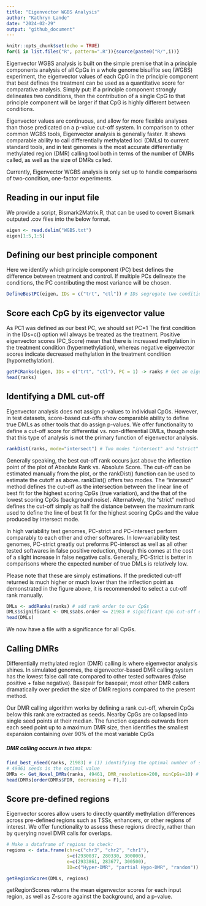 ```yaml
---
title: "Eigenvector WGBS Analysis"
author: "Kathryn Lande"
date: "2024-02-29"
output: "github_document"
---
```


```r
knitr::opts_chunk$set(echo = TRUE)
for(i in list.files("R", pattern=".R")){source(paste0("R/",i))}
```

Eigenvector WGBS analysis is built on the simple premise that in a principle components analysis of all CpGs in a whole genome bisulfite seq (WGBS) experiment, the eigenvector values of each CpG in the principle component that best defines the treatment can be used as a quantitative score for comparative analysis. Simply put: if a principle component strongly delineates two conditions, then the contribution of a single CpG to that principle component will be larger if that CpG is highly different between conditions.

Eigenvector values are continuous, and allow for more flexible analyses than those predicated on a p-value cut-off system. In comparison to other common WGBS tools, Eigenvector analysis is generally faster. It shows comparable ability to call differentially methylated loci (DMLs) to current standard tools, and in test genomes is the most accurate differentially methylated region (DMR) calling tool both in terms of the number of DMRs called, as well as the size of DMRs called.

Currently, Eigenvector WGBS analysis is only set up to handle comparisons of two-condition, one-factor experiments. 


## Reading in our input file
We provide a script, Bismark2Matrix.R, that can be used to covert Bismark outputed .cov files into the below format.
```r
eigen <- read.delim("WGBS.txt")
eigen[1:5,1:5]
```
##### 
## Defining our best principle component
Here we identify which principle component (PC) best defines the difference between treatment and control. If multiple PCs delineate the conditions, the PC contributing the most variance will be chosen.
```r
DefineBestPC(eigen, IDs = c("trt", "ctl")) # IDs segregate two conditions based on a common identifier in the column names of the eigen dataframe, rather than by column number. You may have to rename the columns of your input object if no common name exists.
```

## Score each CpG by its eigenvector value
As PC1 was defined as our best PC, we should set PC=1
The first condition in the IDs=c() option will always be treated as the treatment. Positive eigenvector scores (PC_Score) mean that there is increased methylation in the treatment condition (hypermethylation), whereas negative eigenvector scores indicate decreased methylation in the treatment condition (hypomethylation).
```r
getPCRanks(eigen, IDs = c("trt", "ctl"), PC = 1) -> ranks # Get an eigenvector score for each CpG based on principle component 1
head(ranks)
```

## Identifying a DML cut-off
Eigenvector analysis does not assign p-values to individual CpGs. However, in test datasets, score-based cut-offs show comparable ability to define true DMLs as other tools that do assign p-values. We offer functionality to define a cut-off score for differential vs. non-differential DMLs, though note that this type of analysis is not the primary function of eigenvector analysis.

```r
rankDist(ranks, mode="intersect") # Two modes "intersect" and "strict"
```


Generally speaking, the best cut-off rank occurs just above the inflection point of the plot of Absolute Rank vs. Absolute Score. The cut-off can be estimated manually from the plot, or the rankDist() function can be used to estimate the cutoff as above. rankDist() offers two modes. The "intersect" method defines the cut-off as the intersection between the linear line of best fit for the highest scoring CpGs (true variation), and the that of the lowest scoring CpGs (background noise). Alternatively, the "strict" method defines the cut-off simply as half the distance between the maximum rank used to define the line of best fit for the highest scoring CpGs and the value produced by intersect mode. 

In high variability test genomes, PC-strict and PC-intersect perform comparably to each other and other softwares. In low-variability test genomes, PC-strict greatly out preforms PC-intersct as well as all other tested softwares in false positive reduction, though this comes at the cost of a slight increase in false negative calls. Generally, PC-Strict is better in comparisons where the expected number of true DMLs is relatively low.

Please note that these are simply estimations. If the predicted cut-off returned is much higher or much lower than the inflection point as demonstrated in the figure above, it is recommended to select a cut-off rank manually.

```r
DMLs <- addRanks(ranks) # add rank order to our CpGs
DMLs$significant <- DMLs$abs.order <= 21983 # significant CpG cut-off defined by rankDist() is: 21983
head(DMLs)
```

We now have a file with a significance for all CpGs.


## Calling DMRs
Differentially methylated region (DMR) calling is where eigenvector analysis shines. In simulated genomes, the eigenvector-based DMR calling system has the lowest false call rate compared to other tested softwares (false positive + false negative). Basepair for basepair, most other DMR callers dramatically over predict the size of DMR regions compared to the present method. 

Our DMR calling algorithm works by defining a rank cut-off, wherein CpGs below this rank are extracted as seeds. Nearby CpGs are collapsed into single seed points at their median. The function expands outwards from each seed point up to a maximum DMR size, then identifies the smallest expansion containing over 90% of the most variable CpGs

##### DMR calling occurs in two steps: 
```r
find_best_nSeed(ranks, 21983) # (1) identifying the optimal number of seeds to use 
# 49461 seeds is the optimal value
DMRs <- Get_Novel_DMRs(ranks, 49461, DMR_resolution=200, minCpGs=10) # (2) call DMRs based on the optimal seed number
head(DMRs[order(DMRs$FDR, decreasing = F),])
```

## Score pre-defined regions
Eigenvector scores allow users to directly quantify methylation differences across pre-defined regions such as TSSs, enhancers, or other regions of interest. We offer functionality to assess these regions directly, rather than by querying novel DMR calls for overlaps.
```r
# Make a dataframe of regions to check:
regions <- data.frame(chr=c("chr3", "chr2", "chr1"),
                      s=c(2930037, 280330, 300000),
                      e=c(2933861, 283677, 300500),
                      ID=c("Hyper-DMR", "partial Hypo-DMR", "random"))

getRegionScores(DMLs, regions)
```
getRegionScores returns the mean eigenvector scores for each input region, as well as Z-score against the background, and a p-value.
















